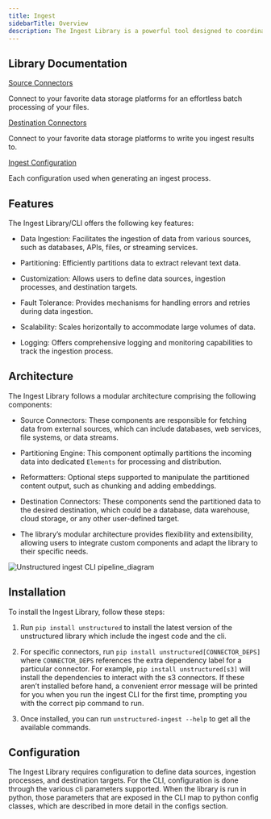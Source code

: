 ```yaml
---
title: Ingest 
sidebarTitle: Overview
description: The Ingest Library is a powerful tool designed to coordinate the process of pulling data from data providers, partitioning the content, and pushing that new content to a desired location. This technical documentation will provide an in-depth understanding of the Ingest Library, including its features, architecture, installation, configuration, usage, API reference, troubleshooting, examples, and more.
---
```


## Library Documentation

[Source Connectors](/ingest/source-connectors/overview)

Connect to your favorite data storage platforms for an effortless batch processing of your files.

[Destination Connectors](/ingest/destination-connectors)

Connect to your favorite data storage platforms to write you ingest results to.

[Ingest Configuration](/ingest/ingest-configuration)

Each configuration used when generating an ingest process.

## Features

The Ingest Library/CLI offers the following key features:

*   Data Ingestion: Facilitates the ingestion of data from various sources, such as databases, APIs, files, or streaming services.
    
*   Partitioning: Efficiently partitions data to extract relevant text data.
    
*   Customization: Allows users to define data sources, ingestion processes, and destination targets.
    
*   Fault Tolerance: Provides mechanisms for handling errors and retries during data ingestion.
    
*   Scalability: Scales horizontally to accommodate large volumes of data.
    
*   Logging: Offers comprehensive logging and monitoring capabilities to track the ingestion process.
    

## Architecture

The Ingest Library follows a modular architecture comprising the following components:

*   Source Connectors: These components are responsible for fetching data from external sources, which can include databases, web services, file systems, or data streams.
    
*   Partitioning Engine: This component optimally partitions the incoming data into dedicated `Elements` for processing and distribution.
    
*   Reformatters: Optional steps supported to manipulate the partitioned content output, such as chunking and adding embeddings.
    
*   Destination Connectors: These components send the partitioned data to the desired destination, which could be a database, data warehouse, cloud storage, or any other user-defined target.
    
*   The library’s modular architecture provides flexibility and extensibility, allowing users to integrate custom components and adapt the library to their specific needs.
    

![Unstructured ingest CLI pipeline_diagram](/img/open-source/unstructured_ingest_cli_pipeline_diagram.png)

## Installation

To install the Ingest Library, follow these steps:

1.  Run `pip install unstructured` to install the latest version of the unstructured library which include the ingest code and the cli.
    
2.  For specific connectors, run `pip install unstructured[CONNECTOR_DEPS]` where `CONNECTOR_DEPS` references the extra dependency label for a particular connector. For example, `pip install unstructured[s3]` will install the dependencies to interact with the s3 connectors. If these aren’t installed before hand, a convenient error message will be printed for you when you run the ingest CLI for the first time, prompting you with the correct pip command to run.
    
3.  Once installed, you can run `unstructured-ingest --help` to get all the available commands.
    

## Configuration

The Ingest Library requires configuration to define data sources, ingestion processes, and destination targets. For the CLI, configuration is done through the various cli parameters supported. When the library is run in python, those parameters that are exposed in the CLI map to python config classes, which are described in more detail in the configs section.